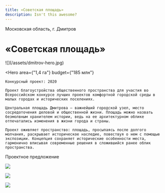 ```yaml
---
title: «Советская площадь»
description: Isn't this awesome?
---
```


<AffinumLogo />

Московская область, г. Дмитров

# «Советская площадь»

<Wide>
    ![](/assets/dmitrov-hero.jpg)
</Wide>

<Hero
    area={"1,4 га"}
    budget={"185 млн"}
>
    Конкурсный проект: 2020  

    Проект благоустройства общественного пространства для участия во Всероссийском конкурсе лучших проектов комфортной городской среды в малых городах и исторических поселениях.

    Центральная площадь Дмитрова — важнейший городской узел, место сосредоточения деловой и общественной жизни. Площадь можно назвать безмолвным хранителем истории, ведь на ее архитектурном облике отпечатались изменения в жизни города и страны.

    Проект оживляет пространство: площадь, просыпаясь после долгого молчания, раскрывает историческое наследие, повествуя о нем с помощью экспозиции. Концепция сохраняет исторические особенности места, гармонично вписывая современные решения в сложившийся ранее облик пространства.
</Hero>

Проектное предложение

![](/assets/dmitrov-01.jpg)

![](/assets/dmitrov-02.jpg)

![](/assets/dmitrov-03.jpg)

